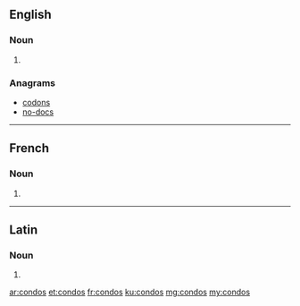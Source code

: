 ==English==

===Noun===
{{head|en|plural}}

# {{plural of|condo|lang=en}}

===Anagrams===
* [[codons#English|codons]]
* [[no-docs#English|no-docs]]

----

==French==

===Noun===
{{head|fr|plural|g=?}}

# {{plural of|condo|lang=fr}}

----

==Latin==

===Noun===
{{la-noun-form|condōs}}

# {{inflection of|condus||acc|p|lang=la}}

[[ar:condos]]
[[et:condos]]
[[fr:condos]]
[[ku:condos]]
[[mg:condos]]
[[my:condos]]